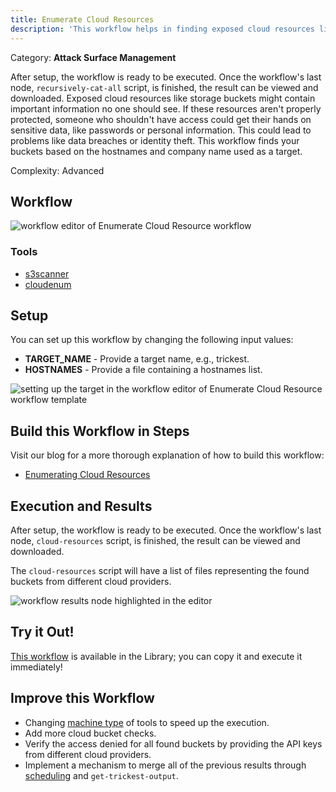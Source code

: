 ```yaml
---
title: Enumerate Cloud Resources
description: 'This workflow helps in finding exposed cloud resources like storage buckets based on hostnames and company names, identifying potential data exposure risks.'
---
```


<Tip>Category: **Attack Surface Management**</Tip>

<Note>After setup, the workflow is ready to be executed. Once the workflow's last node, `recursively-cat-all` script, is finished, the result can be viewed and downloaded. Exposed cloud resources like storage buckets might contain important information no one should see. If these resources aren't properly protected, someone who shouldn't have access could get their hands on sensitive data, like passwords or personal information. This could lead to problems like data breaches or identity theft. This workflow finds your buckets based on the hostnames and company name used as a target.</Note>

<Check>Complexity: Advanced</Check>

## Workflow

<Frame caption="Enumerate Cloud Resources">
    <img src="https://res.cloudinary.com/db14crach/image/upload/v1705667891/docs/enumerate-cloud-resources/enumerate-cloud-resources.png" alt="workflow editor of Enumerate Cloud Resource workflow"></img>
</Frame>

### Tools

* [s3scanner](https://trickest.com/docs/knowledge-hub/tools/s3scanner/)
* [cloudenum](https://trickest.io/dashboard/library/tool/c3059e36-2ec1-4a40-84ca-99f0b521b04c)

## Setup

You can set up this workflow by changing the following input values:

* **TARGET_NAME** - Provide a target name, e.g., trickest.
* **HOSTNAMES** - Provide a file containing a hostnames list.

<Frame caption="Workflow Targets Setup">
    <img src="https://res.cloudinary.com/db14crach/image/upload/v1705667805/docs/enumerate-cloud-resources/enumerate-cloud-resources-setup.gif" alt="setting up the target in the workflow editor of Enumerate Cloud Resource workflow template"></img>
</Frame>

## Build this Workflow in Steps

Visit our blog for a more thorough explanation of how to build this workflow:

* [Enumerating Cloud Resources](https://trickest.com/blog/enumerating-cloud-resources/)

## Execution and Results

After setup, the workflow is ready to be executed. Once the workflow's last node, `cloud-resources` script, is finished, the result can be viewed and downloaded.

The `cloud-resources` script will have a list of files representing the found buckets from different cloud providers.

<Frame caption="Workflow Results">
    <img src="https://res.cloudinary.com/db14crach/image/upload/v1705667850/docs/enumerate-cloud-resources/enumerate-cloud-resources-results.png" alt="workflow results node highlighted in the editor"></img>
</Frame>

## Try it Out!

[This workflow](https://trickest.io/dashboard/library/workflow/f43eddb3-c1ce-4d90-ab0e-98f26b1c39b4) is available in the Library; you can copy it and execute it immediately!

## Improve this Workflow

* Changing [machine type](https://trickest.com/docs/tutorials/how-do-machines-work/#assigning-the-machine-type-to-a-node) of tools to speed up the execution.
* Add more cloud bucket checks.
* Verify the access denied for all found buckets by providing the API keys from different cloud providers.
* Implement a mechanism to merge all of the previous results through [scheduling](https://trickest.com/docs/tutorials/scheduling-a-workflow/) and `get-trickest-output`.
